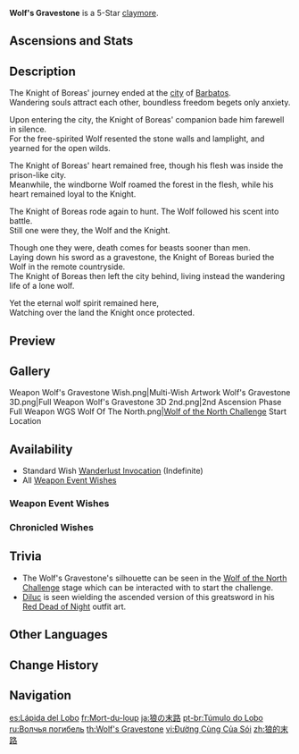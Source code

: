 {{Weapon Infobox
|title          = Wolf's Grave&shy;stone
|id             = 12502
|image          = <gallery>
Weapon Wolf's Gravestone.png|Base
Weapon Wolf's Gravestone 2nd.png|2nd Ascension
</gallery>
|type           = Claymore
|releaseDate    = 2020-09-28
|quality        = 5
|base_atk       = 46
|2nd_stat_type  = ATK
|2nd_stat       = 10.8%
|obtain         = Wishes
|passive        = Wolfish Tracker
|effect         = Increases ATK by (var1)%. On hit, attacks against opponents with less than 30% HP increase all party members' ATK by (var2)% for 12s. Can only occur once every 30s.
|eff_rank1_var1 = 20
|eff_rank2_var1 = 25
|eff_rank3_var1 = 30
|eff_rank4_var1 = 35
|eff_rank5_var1 = 40
|eff_rank1_var2 = 40
|eff_rank2_var2 = 50
|eff_rank3_var2 = 60
|eff_rank4_var2 = 70
|eff_rank5_var2 = 80
|eff_att1       = ATK
|eff_att2       = Party
|eff_att3       = Enemy HP Dependent
}}
{{Description|A longsword used by the Wolf Knight. Originally just a heavy sheet of iron given to the knight by a blacksmith from the city, it became endowed with legendary power owing to his friendship with the wolves.}}
'''Wolf's Gravestone''' is a 5-Star [[claymore]].

==Ascensions and Stats==
{{Weapon Ascensions and Stats
|ascendMat1 = Fetters of the Dandelion Gladiator
|ascendMat2 = Chains of the Dandelion Gladiator
|ascendMat3 = Shackles of the Dandelion Gladiator
|ascendMat4 = Dream of the Dandelion Gladiator
|bossMat1   = Chaos Device
|bossMat2   = Chaos Circuit
|bossMat3   = Chaos Core
|commonMat1 = Divining Scroll
|commonMat2 = Sealed Scroll
|commonMat3 = Forbidden Curse Scroll
}}

==Description==
The Knight of Boreas' journey ended at the [[Mondstadt City|city]] of [[Barbatos]].<br>
Wandering souls attract each other, boundless freedom begets only anxiety.

Upon entering the city, the Knight of Boreas' companion bade him farewell in silence.<br>
For the free-spirited Wolf resented the stone walls and lamplight, and yearned for the open wilds.

The Knight of Boreas' heart remained free, though his flesh was inside the prison-like city.<br>
Meanwhile, the windborne Wolf roamed the forest in the flesh, while his heart remained loyal to the Knight.

The Knight of Boreas rode again to hunt. The Wolf followed his scent into battle.<br>
Still one were they, the Wolf and the Knight.

Though one they were, death comes for beasts sooner than men.<br>
Laying down his sword as a gravestone, the Knight of Boreas buried the Wolf in the remote countryside.<br>
The Knight of Boreas then left the city behind, living instead the wandering life of a lone wolf.

Yet the eternal wolf spirit remained here,<br>
Watching over the land the Knight once protected.

==Preview==
{{Preview
|file    = Weapon Wolf's Gravestone Passive
|caption = Wolfish Tracker effect activated
}}

==Gallery==
<gallery>
Weapon Wolf's Gravestone Wish.png|Multi-Wish Artwork
Wolf's Gravestone 3D.png|Full Weapon
Wolf's Gravestone 3D 2nd.png|2nd Ascension Phase Full Weapon
WGS Wolf Of The North.png|[[Wolf of the North Challenge]] Start Location
</gallery>

==Availability==
* Standard Wish [[Wanderlust Invocation]] (Indefinite)
* All [[Weapon Event Wishes]]

===Weapon Event Wishes===
{{Featured}}

===Chronicled Wishes===
{{Featured|chronicled=1}}

==Trivia==
*The Wolf's Gravestone's silhouette can be seen in the [[Wolf of the North Challenge]] stage which can be interacted with to start the challenge.
*[[Diluc]] is seen wielding the ascended version of this greatsword in his [[Red Dead of Night]] outfit art.

==Other Languages==
{{Other Languages
|1_en     = Wolf's Gravestone
|1_zhs    = 狼的末路
|1_zhs_rm = Láng de Mòlù
|1_zht    = 狼的末路
|1_zht_rm = Láng de Mòlù
|1_zh_tl  = The End of the Wolf
|1_ja     = 狼の末路
|1_ja_rm  = Ookami no Matsuro
|1_ja_tl  = The End of the Wolf
|1_ko     = 늑대의 말로
|1_ko_rm  = Neukdae-ui Mallo
|1_ko_tl  = The End of the Wolf
|1_es     = Lápida del Lobo
|1_es_tl  = Wolf's Tombstone
|1_fr     = Mort-du-loup
|1_fr_tl  = Death-of-the-Wolf
|1_ru     = Волчья погибель
|1_ru_tl  = Wolf's Bane
|1_th     = Wolf's Gravestone
|1_vi     = Đường Cùng Của Sói
|1_vi_tl  = Wolf's Dead End
|1_de     = Wolfsgrab
|1_de_tl  = Wolf's Grave
|1_id     = Wolf's Gravestone
|1_pt     = Túmulo do Lobo
|1_pt_tl  = Tomb of the Wolf
|1_tr     = Kurdun Mezar Taşı
|1_tr_tl  = Wolf's Grave Stone
|1_it     = Trapasso ululante
|1_it_tl  = Howling Passage
|2_en     = Wolfish Tracker
|2_zhs    = 如狼般狩猎者
|2_zhs_rm = Rú Láng Bān Shòuliè-zhě
|2_zht    = 如狼般狩獵者
|2_zht_rm = Rú Láng Bān Shòuliè-zhě
|2_zh_tl  = Wolflike Hunter
|2_ja     = 狼のような狩人
|2_ja_rm  = Ookami no You na Karyuudo
|2_ja_tl  = Wolflike Hunter
|2_ko     = 늑대 같은 사냥꾼
|2_ko_tl  = Wolflike Hunter
|2_es     = Cazador salvaje
|2_es_tl  = Wild Hunter
|2_fr     = Chasse lupicale
|2_fr_tl  = Lupical Hunt
|2_ru     = Волк-охотник
|2_ru_tl  = Hunting Wolf
|2_th     = Wolfish Tracker
|2_vi     = Người Thợ Săn Như Sói
|2_vi_tl  = Wolfish Hunter
|2_de     = Jäger wie ein Wolf
|2_de_tl  = Hunter Like a Wolf
|2_id     = Wolfish Tracker
|2_pt     = Caçador Selvagem
|2_pt_tl  = Wild Hunter
|2_tr     = Kurtvari İzci
|2_tr_tl  = Wolflike Scout
|2_it     = Cacciatore famelico
|2_it_tl  = 
}}

==Change History==
{{Change History|1.0}}

==Navigation==
{{Weapon Navbox|Claymores}}

[[es:Lápida del Lobo]]
[[fr:Mort-du-loup]]
[[ja:狼の末路]]
[[pt-br:Túmulo do Lobo]]
[[ru:Волчья погибель]]
[[th:Wolf's Gravestone]]
[[vi:Đường Cùng Của Sói]]
[[zh:狼的末路]]